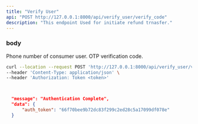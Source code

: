 ```yaml
---
title: "Verify User"
api: "POST http://127.0.0.1:8000/api/verify_user/verify_code"
description: "This endpoint Used for initiate refund trnasfer."
---
```



### body
<ParamField body="phone" type="string">
  Phone number of consumer user.
</ParamField>

<ParamField body="verification_code" type="string">
  OTP verification code.
</ParamField>


<RequestExample>

```bash Example Request
curl --location --request POST 'http://127.0.0.1:8000/api/verify_user/verify_code' \
--header 'Content-Type: application/json' \
--header 'Authorization: Token <token>'
```

</RequestExample>

<ResponseExample>

```json Response


  "message": "Authentication Complete",
  "data": {
      "auth_token": "66f70bee9b72dc83f299c2ed28c5a17099df078e"
  }

    
```

</ResponseExample>
